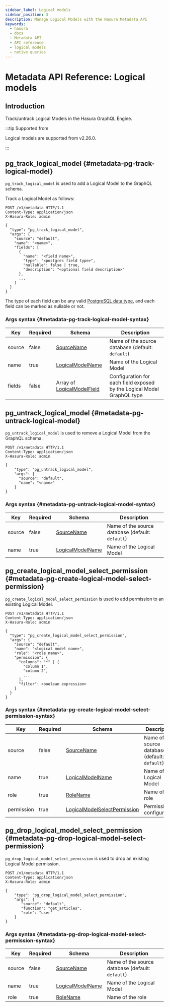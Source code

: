 ```yaml
---
sidebar_label: Logical models
sidebar_position: 3
description: Manage Logical Models with the Hasura Metadata API
keywords:
  - hasura
  - docs
  - Metadata API
  - API reference
  - logical models
  - native queries
---
```


# Metadata API Reference: Logical models

## Introduction

Track/untrack Logical Models in the Hasura GraphQL Engine.

:::tip Supported from

Logical models are supported from v2.26.0.

:::

## pg_track_logical_model {#metadata-pg-track-logical-model}

`pg_track_logical_model` is used to add a Logical Model to the GraphQL schema.

Track a Logical Model as follows:

```http
POST /v1/metadata HTTP/1.1
Content-Type: application/json
X-Hasura-Role: admin

{
  "type": "pg_track_logical_model",
  "args": {
    "source": "default",
    "name": "<name>",
    "fields": [
      {
        "name": "<field name>",
        "type": "<postgres field type>",
        "nullable": false | true,
        "description": "<optional field description>"
      },
      ...
    ]
  }
}
```

The type of each field can be any valid [PostgreSQL data type](/schema/postgres/postgresql-types.mdx), and each field
can be marked as nullable or not.

### Args syntax {#metadata-pg-track-logical-model-syntax}

| Key    | Required | Schema                                                                         | Description                                                            |
| ------ | -------- | ------------------------------------------------------------------------------ | ---------------------------------------------------------------------- |
| source | false    | [SourceName](/api-reference/syntax-defs.mdx#sourcename)                        | Name of the source database (default: `default`)                       |
| name   | true     | [LogicalModelName](/api-reference/syntax-defs.mdx#logicalmodelname)            | Name of the Logical Model                                              |
| fields | false    | Array of [LogicalModelField](/api-reference/syntax-defs.mdx#logicalmodelfield) | Configuration for each field exposed by the Logical Model GraphQL type |

## pg_untrack_logical_model {#metadata-pg-untrack-logical-model}

`pg_untrack_logical_model` is used to remove a Logical Model from the GraphQL schema.

```http
POST /v1/metadata HTTP/1.1
Content-Type: application/json
X-Hasura-Role: admin

{
    "type": "pg_untrack_logical_model",
    "args": {
      "source": "default",
      "name": "<name>"
    }
}
```

### Args syntax {#metadata-pg-untrack-logical-model-syntax}

| Key    | Required | Schema                                                              | Description                                      |
| ------ | -------- | ------------------------------------------------------------------- | ------------------------------------------------ |
| source | false    | [SourceName](/api-reference/syntax-defs.mdx#sourcename)             | Name of the source database (default: `default`) |
| name   | true     | [LogicalModelName](/api-reference/syntax-defs.mdx#logicalmodelname) | Name of the Logical Model                        |

## pg_create_logical_model_select_permission {#metadata-pg-create-logical-model-select-permission}

`pg_create_logical_model_select_permission` is used to add permission to an existing Logical Model.

```http
POST /v1/metadata HTTP/1.1
Content-Type: application/json
X-Hasura-Role: admin

{
  "type": "pg_create_logical_model_select_permission",
  "args": {
    "source": "default",
    "name": "<logical model name>",
    "role": "<role name>",
    "permission": {
      "columns": "*" | [
        "column 1",
        "column 2",
        ...
      ],
      "filter": <boolean expression>
    }
  }
}
```

### Args syntax {#metadata-pg-create-logical-model-select-permission-syntax}

| Key        | Required | Schema                                                                                      | Description                                      |
| ---------- | -------- | ------------------------------------------------------------------------------------------- | ------------------------------------------------ |
| source     | false    | [SourceName](/api-reference/syntax-defs.mdx#sourcename)                                     | Name of the source database (default: `default`) |
| name       | true     | [LogicalModelName](/api-reference/syntax-defs.mdx#logicalmodelname)                         | Name of the Logical Model                        |
| role       | true     | [RoleName](/api-reference/syntax-defs.mdx#rolename)                                         | Name of the role                                 |
| permission | true     | [LogicalModelSelectPermission](/api-reference/syntax-defs.mdx#logicalmodelselectpermission) | Permission configuration                         |

## pg_drop_logical_model_select_permission {#metadata-pg-drop-logical-model-select-permission}

`pg_drop_logical_model_select_permission` is used to drop an existing Logical Model permission.

```http
POST /v1/metadata HTTP/1.1
Content-Type: application/json
X-Hasura-Role: admin

{
    "type": "pg_drop_logical_model_select_permission",
    "args": {
       "source": "default",
       "function": "get_articles",
       "role": "user"
    }
}
```

### Args syntax {#metadata-pg-drop-logical-model-select-permission-syntax}

| Key    | Required | Schema                                                              | Description                                      |
| ------ | -------- | ------------------------------------------------------------------- | ------------------------------------------------ |
| source | false    | [SourceName](/api-reference/syntax-defs.mdx#sourcename)             | Name of the source database (default: `default`) |
| name   | true     | [LogicalModelName](/api-reference/syntax-defs.mdx#logicalmodelname) | Name of the Logical Model                        |
| role   | true     | [RoleName](/api-reference/syntax-defs.mdx#rolename)                 | Name of the role                                 |
